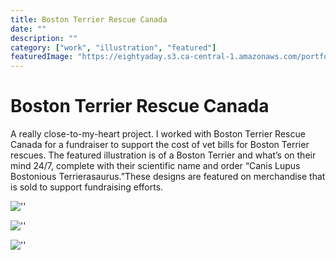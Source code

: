 ```yaml
---
title: Boston Terrier Rescue Canada
date: ""
description: ""
category: ["work", "illustration", "featured"]
featuredImage: "https://eightyaday.s3.ca-central-1.amazonaws.com/portfolio/boston-terrier-rescue-canada/boston-terrier-rescue-canada-preview.jpg"
---
```


# Boston Terrier Rescue Canada

A really close-to-my-heart project. I worked with Boston Terrier Rescue Canada for a fundraiser to support the cost of vet bills for Boston Terrier rescues. The featured illustration is of a Boston Terrier and what’s on their mind 24/7, complete with their scientific name and order “Canis Lupus Bostonious Terrierasaurus.”These designs are featured on merchandise that is sold to support fundraising efforts.

![''](https://eightyaday.s3.ca-central-1.amazonaws.com/portfolio/boston-terrier-rescue-canada/boston-terrier-rescue-canada-01.jpg)

![''](https://eightyaday.s3.ca-central-1.amazonaws.com/portfolio/boston-terrier-rescue-canada/boston-terrier-rescue-canada-02.jpg)

![''](https://eightyaday.s3.ca-central-1.amazonaws.com/portfolio/boston-terrier-rescue-canada/boston-terrier-rescue-canada-03.jpg)
